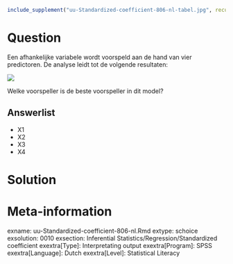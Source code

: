 ```{r, echo = FALSE, results = "hide"}
include_supplement("uu-Standardized-coefficient-806-nl-tabel.jpg", recursive = TRUE)
```



Question
========
Een afhankelijke variabele wordt voorspeld aan de hand van vier predictoren. De analyse leidt tot de volgende resultaten:

![](uu-Standardized-coefficient-806-nl-tabel.jpg)

Welke voorspeller is de beste voorspeller in dit model?

Answerlist
----------
* X1
* X2
* X3
* X4


Solution
========



Meta-information
================
exname: uu-Standardized-coefficient-806-nl.Rmd
extype: schoice
exsolution: 0010
exsection: Inferential Statistics/Regression/Standardized coefficient
exextra[Type]: Interpretating output
exextra[Program]: SPSS
exextra[Language]: Dutch
exextra[Level]: Statistical Literacy